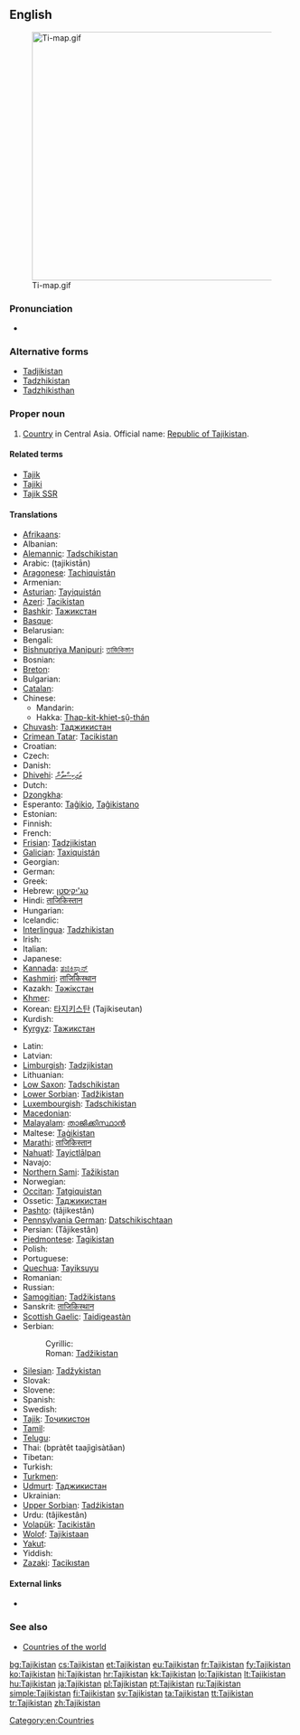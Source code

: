 ==English==
[[File:Ti-map.gif|thumb|440px]]

===Pronunciation===
* {{audio|En-us-Tajikistan.ogg|Audio (US)}}

===Alternative forms===
* [[Tadjikistan]]
* [[Tadzhikistan]]
* [[Tadzhikisthan]]

===Proper noun===
{{en-proper noun}}

# [[country|Country]] in Central Asia. Official name: [[Republic of Tajikistan]].

====Related terms====
* [[Tajik]]
* [[Tajiki]]
* [[Tajik SSR]]

====Translations====
{{trans-top|Republic of Tajikistan}}
* [[Afrikaans]]: {{t-|af|Tadjikistan|xs=Afrikaans}}
* Albanian: {{t|sq|Taxhikistani|xs=Albanian}}
* [[Alemannic]]: [[Tadschikistan]]
* Arabic: {{Arab|[[طاجيكستان]]}} (ṭajikistān) {{m}}
* [[Aragonese]]: [[Tachiquistán]]
* Armenian: {{t-|hy|Տաջիկստան|tr=Taǰikstan}}
* [[Asturian]]: [[Tayiquistán]] {{m}}
* [[Azeri]]: [[Tacikistan]]
* [[Bashkir]]: [[Тажикстан]]
* [[Basque]]: {{t-|eu|Tajikistan|xs=Basque}}
* Belarusian: {{t|be|Таджыкістан|m|xs=Belarusian}}
* Bengali: {{t-|bn|তাজিকিস্তান}}
* [[Bishnupriya Manipuri]]: [[তাজিকিস্তান]]
* Bosnian: {{t-|bs|Tadžikistan|m}}
* [[Breton]]: {{t-|br|Tadjikistan|xs=Breton}}
* Bulgarian: {{t+|bg|Таджикистан|m}}
* [[Catalan]]: {{t+|ca|Tadjikistan|m}}
* Chinese:
** Mandarin: {{t-|cmn|塔吉克斯坦|tr=Tǎjíkèsītǎn|sc=Hani}}
** Hakka: [[Thap-kit-khiet-sṳ̂-thán]]
* [[Chuvash]]: [[Таджикистан]]
* [[Crimean Tatar]]: [[Tacikistan]]
* Croatian: {{t+|hr|Tadžikistan|m}}
* Czech: {{t-|cs|Tádžikistán|m}}
* Danish: {{t-|da|Tadsjikistan}}
* [[Dhivehi]]: [[ތަޖިކިސްތާން]]
* Dutch: {{t+|nl|Tadzjikistan}}
* [[Dzongkha]]: {{t|dz|ཏ་ཇག་ཀིསི་ཏཱན་|sc=Tibt|xs=Dzongkha}}
* Esperanto: [[Taĝikio]], [[Taĝikistano]]
* Estonian: {{t-|et|Tadžikistan}}
* Finnish: {{t+|fi|Tadžikistan}}
* French: {{t+|fr|Tadjikistan|m}}
* [[Frisian]]: [[Tadzjikistan]]
* [[Galician]]: [[Taxiquistán]] {{m}}
* Georgian: {{t|ka|ტაჯიკეთი|tr=tadžiket‘i|sc=Geor|xs=Georgian}}
* German: {{t+|de|Tadschikistan}}
* Greek: {{t+|el|Τατζικιστάν|n|tr=Tatzikistán}}
* Hebrew: [[טג'יקיסטן]]
* Hindi: [[ताजिकिस्तान]]
* Hungarian: {{t+|hu|Tádzsikisztán}}
* Icelandic: {{t+|is|Tadsjikistan}}
* [[Interlingua]]: [[Tadzhikistan]]
* Irish: {{t|ga|Táidsíceastáin|f|alt=an Táidsíceastáin|xs=Irish}}
* Italian: {{t-|it|Tagikistan}}
* Japanese: {{t+|ja|タジキスタン|tr=Tajikisutan}}
* [[Kannada]]: [[ತಜಿಕಿಸ್ತಾನ್]]
* [[Kashmiri]]: [[ताजिकिस्थान]]
* Kazakh: [[Тәжікстан]]
* [[Khmer]]: {{t|km|តាជីគីស្ថាន|tr=taajiikiistʰaan|sc=Khmr}}
* Korean: [[타지키스탄]] (Tajikiseutan)
* Kurdish: {{t+|ku|Tacîkistan}}
* [[Kyrgyz]]: [[Тажикстан]]
{{trans-mid}}
* Latin: {{t|la|Tadzikistania}}
* Latvian: {{t-|lv|Tadžikistāna|xs=Latvian}}
* [[Limburgish]]: [[Tadzjikistan]]
* Lithuanian: {{t+|lt|Tadžikija|xs=Lithuanian}}
* [[Low Saxon]]: [[Tadschikistan]]
* [[Lower Sorbian]]: [[Tadžikistan]]
* [[Luxembourgish]]: [[Tadschikistan]]
* [[Macedonian]]: {{t-|mk|Таџикистан|m|tr=Tadžikistán}}
* [[Malayalam]]: [[താജിക്കിസ്ഥാന്‍]]
* Maltese: [[Taġikistan]]
* [[Marathi]]: [[ताजिकिस्तान]]
* [[Nahuatl]]: [[Tayictlālpan]]
* Navajo: {{tø|nv|Tʼajiʼ bikéyah}}
* [[Northern Sami]]: [[Tažikistan]]
* Norwegian: {{t+|no|Tadsjikistan}}
* [[Occitan]]: [[Tatgiquistan]]
* Ossetic: [[Таджикистан]]
* [[Pashto]]: {{ps-Arab|[[تاجکستان]]}} (tâjikestân)
* [[Pennsylvania German]]: [[Datschikischtaan]]
* Persian: {{fa-Arab|[[تاجیکستان]]}} (Tâjikestân)
* [[Piedmontese]]: [[Tagikistan]] {{m}}
* Polish: {{t+|pl|Tadżykistan|m}}
* Portuguese: {{t+|pt|Tajiquistão|m}}
* [[Quechua]]: [[Tayiksuyu]]
* Romanian: {{t-|ro|Tadjikistan|n}}
* Russian: {{t+|ru|Таджикистан|m|tr=Tadžikistán}}
* [[Samogitian]]: [[Tadžikistans]]
* Sanskrit: [[ताजिकिस्थान]]
* [[Scottish Gaelic]]: [[Taidigeastàn]]
* Serbian:
*: Cyrillic: {{t-|sr|Таџикистан|m|sc=Cyrl}}
*: Roman: [[Tadžikistan]] {{m}}
* [[Silesian]]: [[Tadžykistan]] {{m}}
* Slovak: {{t-|sk|Tadžikistan|m}}
* Slovene: {{t+|sl|Tadžikistan|m}}
* Spanish: {{t+|es|Tayikistán|m}}
* Swedish: {{t+|sv|Tadzjikistan}}
* [[Tajik]]: [[Тоҷикистон]]
* [[Tamil]]: {{t|ta|தஜிகிஸ்தான்|xs=Tamil}}
* [[Telugu]]: {{t|te|తజికిస్తాన్}}
* Thai: {{Thai|[[ประเทศทาจิกิสถาน]]}} (bpràtêt taajìgìsàtăan)
* Tibetan: {{tø|bo|ཐ་ཇི་ཁེ་སི་ཏན|xs=Tibetan}}
* Turkish: {{t+|tr|Tacikistan}}
* [[Turkmen]]: {{t-|tk|Täjigistan|xs=Turkmen}}
* [[Udmurt]]: [[Таджикистан]]
* Ukrainian: {{t+|uk|Таджикистан|m|tr=Tadžykystán|xs=Ukrainian}}
* [[Upper Sorbian]]: [[Tadźikistan]]
* Urdu: {{ur-Arab|[[تاجکستان]]}} (tâjikestân)
* [[Volapük]]: [[Tacikistän]]
* [[Wolof]]: [[Tajikistaan]]
* [[Yakut]]: {{tø|sah|Тадьикистан}}
* Yiddish: {{t|yi|טאדזשיקיסטאן|tr=tadzshikistan|xs=Yiddish}}
* [[Zazaki]]: [[Tacikıstan]]
{{trans-bottom}}

====External links====
* {{pedialite}}

===See also===
* [[Appendix:Countries of the world|Countries of the world]]

[[Category:en:Countries]]

[[bg:Tajikistan]]
[[cs:Tajikistan]]
[[et:Tajikistan]]
[[eu:Tajikistan]]
[[fr:Tajikistan]]
[[fy:Tajikistan]]
[[ko:Tajikistan]]
[[hi:Tajikistan]]
[[hr:Tajikistan]]
[[kk:Tajikistan]]
[[lo:Tajikistan]]
[[lt:Tajikistan]]
[[hu:Tajikistan]]
[[ja:Tajikistan]]
[[pl:Tajikistan]]
[[pt:Tajikistan]]
[[ru:Tajikistan]]
[[simple:Tajikistan]]
[[fi:Tajikistan]]
[[sv:Tajikistan]]
[[ta:Tajikistan]]
[[tt:Tajikistan]]
[[tr:Tajikistan]]
[[zh:Tajikistan]]